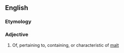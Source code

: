 ==English==

===Etymology===
{{suffix|en|malt|y}}

===Adjective===
{{en-adj|er}}

# Of, pertaining to, containing, or characteristic of [[malt]]